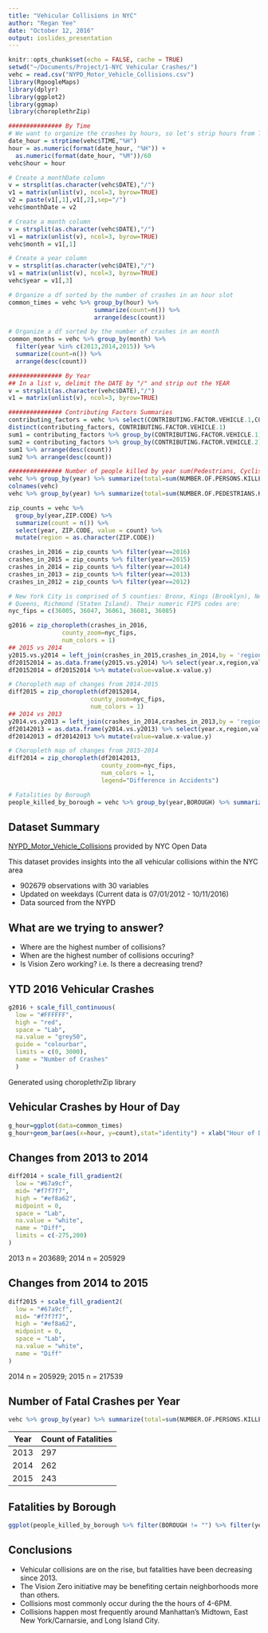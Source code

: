 ```yaml
---
title: "Vehicular Collisions in NYC"
author: "Regan Yee"
date: "October 12, 2016"
output: ioslides_presentation
---
```


```r
knitr::opts_chunk$set(echo = FALSE, cache = TRUE)
setwd("~/Documents/Project/1-NYC Vehicular Crashes/")
vehc = read.csv("NYPD_Motor_Vehicle_Collisions.csv")
library(RgoogleMaps)
library(dplyr)
library(ggplot2)
library(ggmap)
library(choroplethrZip)

############### By Time
# We want to organize the crashes by hours, so let's strip hours from TIME field
date_hour = strptime(vehc$TIME,"%H")
hour = as.numeric(format(date_hour, "%H")) +
  as.numeric(format(date_hour, "%M"))/60
vehc$hour = hour

# Create a monthDate column
v = strsplit(as.character(vehc$DATE),"/")
v1 = matrix(unlist(v), ncol=3, byrow=TRUE)
v2 = paste(v1[,1],v1[,2],sep="/")
vehc$monthDate = v2

# Create a month column
v = strsplit(as.character(vehc$DATE),"/")
v1 = matrix(unlist(v), ncol=3, byrow=TRUE)
vehc$month = v1[,1]

# Create a year column
v = strsplit(as.character(vehc$DATE),"/")
v1 = matrix(unlist(v), ncol=3, byrow=TRUE)
vehc$year = v1[,3]

# Organize a df sorted by the number of crashes in an hour slot
common_times = vehc %>% group_by(hour) %>%
                        summarize(count=n()) %>% 
                        arrange(desc(count))

# Organize a df sorted by the number of crashes in an month
common_months = vehc %>% group_by(month) %>%
  filter(year %in% c(2013,2014,2015)) %>% 
  summarize(count=n()) %>% 
  arrange(desc(count))

############### By Year
## In a list v, delimit the DATE by "/" and strip out the YEAR
v = strsplit(as.character(vehc$DATE),"/")
v1 = matrix(unlist(v), ncol=3, byrow=TRUE)

############### Contributing Factors Summaries
contributing_factors = vehc %>% select(CONTRIBUTING.FACTOR.VEHICLE.1,CONTRIBUTING.FACTOR.VEHICLE.2,CONTRIBUTING.FACTOR.VEHICLE.3,CONTRIBUTING.FACTOR.VEHICLE.4,CONTRIBUTING.FACTOR.VEHICLE.5)
distinct(contributing_factors, CONTRIBUTING.FACTOR.VEHICLE.1)
sum1 = contributing_factors %>% group_by(CONTRIBUTING.FACTOR.VEHICLE.1) %>% summarize(count=n())
sum2 = contributing_factors %>% group_by(CONTRIBUTING.FACTOR.VEHICLE.2) %>% summarize(count=n())
sum1 %>% arrange(desc(count))
sum2 %>% arrange(desc(count))

############### Number of people killed by year sum(Pedestrians, Cyclists, Motorists)
vehc %>% group_by(year) %>% summarize(total=sum(NUMBER.OF.PERSONS.KILLED))
colnames(vehc)
vehc %>% group_by(year) %>% summarize(total=sum(NUMBER.OF.PEDESTRIANS.KILLED))

zip_counts = vehc %>% 
  group_by(year,ZIP.CODE) %>%
  summarize(count = n()) %>%
  select(year, ZIP.CODE, value = count) %>%
  mutate(region = as.character(ZIP.CODE))

crashes_in_2016 = zip_counts %>% filter(year==2016)
crashes_in_2015 = zip_counts %>% filter(year==2015)
crashes_in_2014 = zip_counts %>% filter(year==2014)
crashes_in_2013 = zip_counts %>% filter(year==2013)
crashes_in_2012 = zip_counts %>% filter(year==2012)

# New York City is comprised of 5 counties: Bronx, Kings (Brooklyn), New York (Manhattan), 
# Queens, Richmond (Staten Island). Their numeric FIPS codes are:
nyc_fips = c(36005, 36047, 36061, 36081, 36085)

g2016 = zip_choropleth(crashes_in_2016,
               county_zoom=nyc_fips,
               num_colors = 1)
## 2015 vs 2014
y2015.vs.y2014 = left_join(crashes_in_2015,crashes_in_2014,by = 'region')
df20152014 = as.data.frame(y2015.vs.y2014) %>% select(year.x,region,value.x,value.y)
df20152014 = df20152014 %>% mutate(value=value.x-value.y)

# Choropleth map of changes from 2014-2015
diff2015 = zip_choropleth(df20152014,
                       county_zoom=nyc_fips,
                       num_colors = 1)
## 2014 vs 2013
y2014.vs.y2013 = left_join(crashes_in_2014,crashes_in_2013,by = 'region')
df20142013 = as.data.frame(y2014.vs.y2013) %>% select(year.x,region,value.x,value.y)
df20142013 = df20142013 %>% mutate(value=value.x-value.y)

# Choropleth map of changes from 2015-2014
diff2014 = zip_choropleth(df20142013,
                          county_zoom=nyc_fips,
                          num_colors = 1,
                          legend="Difference in Accidents")

# Fatalities by Borough
people_killed_by_borough = vehc %>% group_by(year,BOROUGH) %>% summarize(total=sum(NUMBER.OF.PERSONS.KILLED))

```

## Dataset Summary
[NYPD_Motor_Vehicle_Collisions](https://data.cityofnewyork.us/Public-Safety/NYPD-Motor-Vehicle-Collisions/h9gi-nx95) provided by NYC Open Data

This dataset provides insights into the all vehicular collisions within the NYC area

- 902679 observations with 30 variables
- Updated on weekdays (Current data is 07/01/2012 - 10/11/2016)
- Data sourced from the NYPD

## What are we trying to answer?

- Where are the highest number of collisions?
- When are the highest number of collisions occuring?
- Is Vision Zero working? i.e. Is there a decreasing trend?


## YTD 2016 Vehicular Crashes

```r
g2016 + scale_fill_continuous(
  low = "#FFFFFF",
  high = "red",
  space = "Lab",
  na.value = "grey50",
  guide = "colourbar",
  limits = c(0, 3000),
  name = "Number of Crashes"
  )
```

Generated using choroplethrZip library


## Vehicular Crashes by Hour of Day

```r
g_hour=ggplot(data=common_times)
g_hour+geom_bar(aes(x=hour, y=count),stat="identity") + xlab("Hour of Day") + ylab("Count Crashes")
```

## Changes from 2013 to 2014

```r
diff2014 + scale_fill_gradient2(
  low = "#67a9cf",
  mid= "#f7f7f7",
  high = "#ef8a62",
  midpoint = 0,
  space = "Lab",
  na.value = "white",
  name = "Diff",
  limits = c(-275,200)
)
```

2013 n = 203689; 2014 n = 205929



## Changes from 2014 to 2015

```r
diff2015 + scale_fill_gradient2(
  low = "#67a9cf",
  mid= "#f7f7f7",
  high = "#ef8a62",
  midpoint = 0,
  space = "Lab",
  na.value = "white",
  name = "Diff"
)
```
2014 n = 205929; 2015 n = 217539  


## Number of Fatal Crashes per Year
``` r
vehc %>% group_by(year) %>% summarize(total=sum(NUMBER.OF.PERSONS.KILLED))
```

Year | Count of Fatalities
------------- | -------------
2013 | 297
2014 | 262
2015 | 243

## Fatalities by Borough
``` r
ggplot(people_killed_by_borough %>% filter(BOROUGH != "") %>% filter(year %in% c(2013,2014,2015))) + geom_bar(aes(x=year,y=total),stat="identity") + facet_wrap( ~ BOROUGH)
```

## Conclusions
- Vehicular collisions are on the rise, but fatalities have been decreasing since 2013.
- The Vision Zero initiative may be benefiting certain neighborhoods more than others.
- Collisions most commonly occur during the the hours of 4-6PM.
- Collisions happen most frequently around Manhattan's Midtown, East New York/Carnarsie, and Long Island City.




